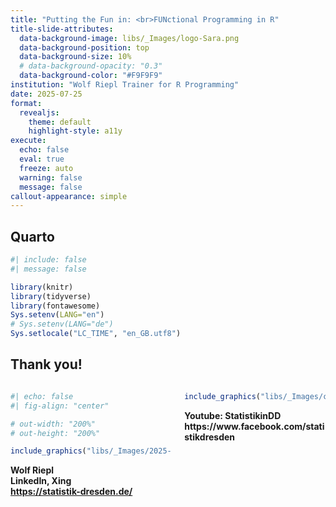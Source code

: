 ```yaml
---
title: "Putting the Fun in: <br>FUNctional Programming in R"
title-slide-attributes: 
  data-background-image: libs/_Images/logo-Sara.png
  data-background-position: top
  data-background-size: 10%
  # data-background-opacity: "0.3"
  data-background-color: "#F9F9F9"
institution: "Wolf Riepl Trainer for R Programming"
date: 2025-07-25
format: 
  revealjs:
    theme: default
    highlight-style: a11y
execute:
  echo: false
  eval: true
  freeze: auto
  warning: false
  message: false
callout-appearance: simple
---
```



## Quarto

```r
#| include: false
#| message: false

library(knitr)
library(tidyverse)
library(fontawesome)
Sys.setenv(LANG="en")
# Sys.setenv(LANG="de")
Sys.setlocale("LC_TIME", "en_GB.utf8")
```


## Thank you! {.smaller}

::: columns
::: column

```r
#| echo: false
#| fig-align: "center"

# out-width: "200%"
# out-height: "200%"

include_graphics("libs/_Images/2025-07-Sara.png")
```

**Wolf Riepl  
LinkedIn, Xing  
<https://statistik-dresden.de/>**  
:::

::: column
```r
include_graphics("libs/_Images/coffee.jpg")
```

**Youtube: StatistikinDD  
https://www.facebook.com/statistikdresden**
:::
:::
